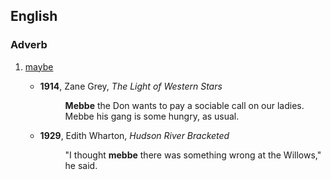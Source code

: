 ==English==

===Adverb===
{{en-adv|-}}

# {{nonstandard|dialect}} [[maybe]]
#* '''1914''', Zane Grey, ''The Light of Western Stars''
#*: '''Mebbe''' the Don wants to pay a sociable call on our ladies. Mebbe his gang is some hungry, as usual.
#* '''1929''', Edith Wharton, ''Hudson River Bracketed''
#*: "I thought '''mebbe''' there was something wrong at the Willows," he said.